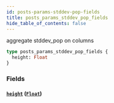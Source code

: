 ```yaml
---
id: posts-params-stddev-pop-fields
title: posts_params_stddev_pop_fields
hide_table_of_contents: false
---
```


aggregate stddev_pop on columns

```graphql
type posts_params_stddev_pop_fields {
  height: Float
}
```

### Fields

#### [`height`](#) ([`Float`](../scalars/float))
